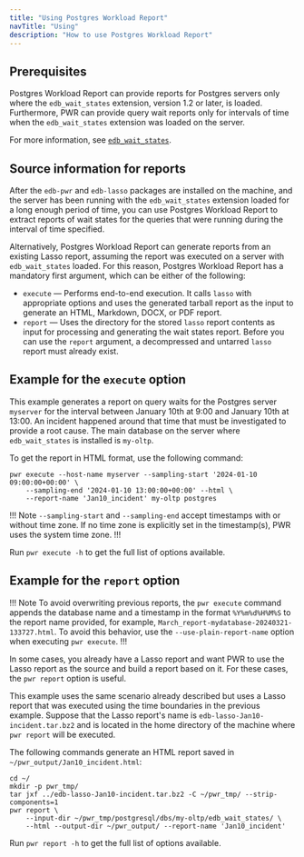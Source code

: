 ```yaml
---
title: "Using Postgres Workload Report"
navTitle: "Using"
description: "How to use Postgres Workload Report"
---
```



## Prerequisites

Postgres Workload Report can provide reports for Postgres servers only where the `edb_wait_states` extension, version 1.2 or later, is loaded. Furthermore, PWR can provide query wait reports only for intervals of time when the `edb_wait_states` extension was loaded on the server.

For more information, see [`edb_wait_states`](/pg_extensions/wait_states/).

## Source information for reports

After the `edb-pwr` and `edb-lasso` packages are installed on the machine, and the server has been running with the `edb_wait_states` extension loaded for a long enough period of time, you can use Postgres Workload Report to extract reports of wait states for the queries that were running during the interval of time specified.

Alternatively, Postgres Workload Report can generate reports from an existing Lasso report, assuming the report was executed on a server with `edb_wait_states` loaded. For this reason, Postgres Workload Report has a mandatory first argument, which can be either of the following:

- `execute` &mdash; Performs end-to-end execution. It calls `lasso` with appropriate options and uses the generated tarball report as the input to generate an HTML, Markdown, DOCX, or PDF report.
- `report` &mdash; Uses the directory for the stored `lasso` report contents as input for processing and generating the wait states report. Before you can use the `report` argument, a decompressed and untarred `lasso` report must already exist. 

## Example for the `execute` option

This example generates a report on query waits for the Postgres server `myserver` for the interval between January 10th at 9:00 and January 10th at 13:00. An incident happened around that time that must be investigated to provide a root cause. The main database on the server where `edb_wait_states` is installed is `my-oltp`.

To get the report in HTML format, use the following command:

```shell
pwr execute --host-name myserver --sampling-start '2024-01-10 09:00:00+00:00' \
    --sampling-end '2024-01-10 13:00:00+00:00' --html \
    --report-name 'Jan10_incident' my-oltp postgres 
```

!!! Note
`--sampling-start` and `--sampling-end` accept timestamps with or without time zone. If no time zone is explicitly set in the timestamp(s), PWR uses the system time zone.
!!!

Run `pwr execute -h` to get the full list of options available.

## Example for the `report` option

!!! Note
To avoid overwriting previous reports, the `pwr execute` command appends the database name and a timestamp in the format `%Y%m%d%H%M%S` to the report name provided, for example, `March_report-mydatabase-20240321-133727.html`. 
To avoid this behavior, use the `--use-plain-report-name` option when executing `pwr execute`.
!!!

In some cases, you already have a Lasso report and want PWR to use the Lasso report as the source and build a report based on it. For these cases, the `pwr report` option is useful.

This example uses the same scenario already described but uses a Lasso report that was executed using the time boundaries in the previous example. Suppose that the Lasso report's name is `edb-lasso-Jan10-incident.tar.bz2` and is located in the home directory of the machine where `pwr report` will be executed.

The following commands generate an HTML report saved in `~/pwr_output/Jan10_incident.html`:

```shell
cd ~/
mkdir -p pwr_tmp/
tar jxf ../edb-lasso-Jan10-incident.tar.bz2 -C ~/pwr_tmp/ --strip-components=1
pwr report \
    --input-dir ~/pwr_tmp/postgresql/dbs/my-oltp/edb_wait_states/ \
    --html --output-dir ~/pwr_output/ --report-name 'Jan10_incident'
```

Run `pwr report -h` to get the full list of options available.

